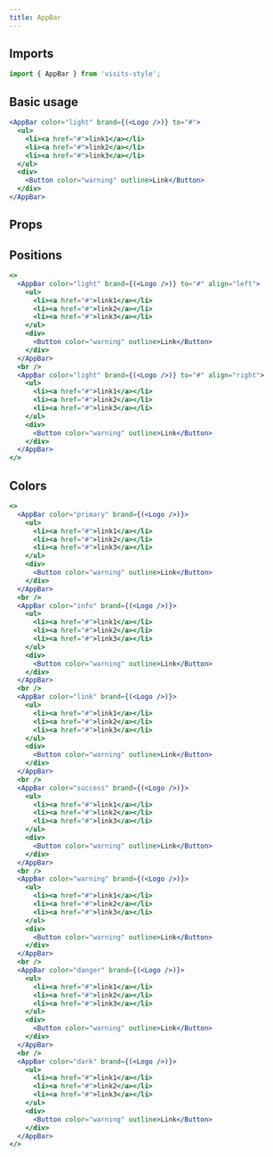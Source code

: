 ```yaml
---
title: AppBar
---
```



## Imports
```jsx
import { AppBar } from 'visits-style';
```

## Basic usage

```jsx live
<AppBar color="light" brand={(<Logo />)} to="#">
  <ul>
    <li><a href="#">link1</a></li>
    <li><a href="#">link2</a></li>
    <li><a href="#">link3</a></li>
  </ul>
  <div>
    <Button color="warning" outline>Link</Button>
  </div>
</AppBar>
```

## Props

<Props name="AppBar" />

## Positions

```jsx live
<>
  <AppBar color="light" brand={(<Logo />)} to="#" align="left">
    <ul>
      <li><a href="#">link1</a></li>
      <li><a href="#">link2</a></li>
      <li><a href="#">link3</a></li>
    </ul>
    <div>
      <Button color="warning" outline>Link</Button>
    </div>
  </AppBar>
  <br />
  <AppBar color="light" brand={(<Logo />)} to="#" align="right">
    <ul>
      <li><a href="#">link1</a></li>
      <li><a href="#">link2</a></li>
      <li><a href="#">link3</a></li>
    </ul>
    <div>
      <Button color="warning" outline>Link</Button>
    </div>
  </AppBar>
</>
```


## Colors

```jsx live
<>
  <AppBar color="primary" brand={(<Logo />)}>
    <ul>
      <li><a href="#">link1</a></li>
      <li><a href="#">link2</a></li>
      <li><a href="#">link3</a></li>
    </ul>
    <div>
      <Button color="warning" outline>Link</Button>
    </div>
  </AppBar>
  <br />
  <AppBar color="info" brand={(<Logo />)}>
    <ul>
      <li><a href="#">link1</a></li>
      <li><a href="#">link2</a></li>
      <li><a href="#">link3</a></li>
    </ul>
    <div>
      <Button color="warning" outline>Link</Button>
    </div>
  </AppBar>
  <br />
  <AppBar color="link" brand={(<Logo />)}>
    <ul>
      <li><a href="#">link1</a></li>
      <li><a href="#">link2</a></li>
      <li><a href="#">link3</a></li>
    </ul>
    <div>
      <Button color="warning" outline>Link</Button>
    </div>
  </AppBar>
  <br />
  <AppBar color="success" brand={(<Logo />)}>
    <ul>
      <li><a href="#">link1</a></li>
      <li><a href="#">link2</a></li>
      <li><a href="#">link3</a></li>
    </ul>
    <div>
      <Button color="warning" outline>Link</Button>
    </div>
  </AppBar>
  <br />
  <AppBar color="warning" brand={(<Logo />)}>
    <ul>
      <li><a href="#">link1</a></li>
      <li><a href="#">link2</a></li>
      <li><a href="#">link3</a></li>
    </ul>
    <div>
      <Button color="warning" outline>Link</Button>
    </div>
  </AppBar>
  <br />
  <AppBar color="danger" brand={(<Logo />)}>
    <ul>
      <li><a href="#">link1</a></li>
      <li><a href="#">link2</a></li>
      <li><a href="#">link3</a></li>
    </ul>
    <div>
      <Button color="warning" outline>Link</Button>
    </div>
  </AppBar>
  <br />
  <AppBar color="dark" brand={(<Logo />)}>
    <ul>
      <li><a href="#">link1</a></li>
      <li><a href="#">link2</a></li>
      <li><a href="#">link3</a></li>
    </ul>
    <div>
      <Button color="warning" outline>Link</Button>
    </div>
  </AppBar>
</>
```
